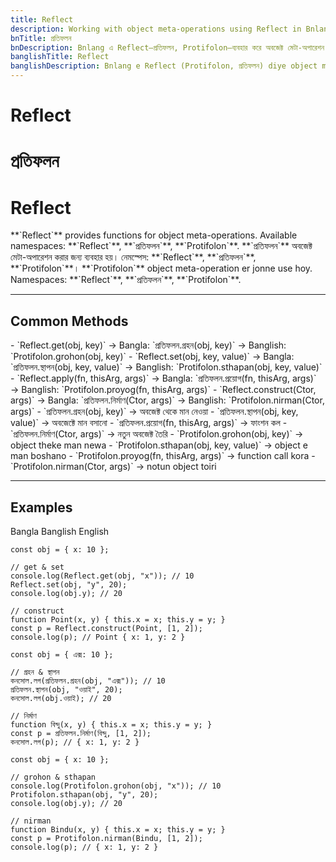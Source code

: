 ---
title: Reflect
description: Working with object meta-operations using Reflect in Bnlang with English, Bangla, and Banglish names.
bnTitle: প্রতিফলন
bnDescription: Bnlang এ Reflect—প্রতিফলন, Protifolon—ব্যবহার করে অবজেক্ট মেটা-অপারেশন এর উদাহরণ।
banglishTitle: Reflect
banglishDescription: Bnlang e Reflect (Protifolon, প্রতিফলন) diye object meta-operation er udahoron.
---

# <I18nEnglish>Reflect</I18nEnglish>
# <I18nBangla>প্রতিফলন</I18nBangla>
# <I18nBanglish>Reflect</I18nBanglish>

<I18nEnglish>
**`Reflect`** provides functions for object meta-operations.  
Available namespaces: **`Reflect`**, **`প্রতিফলন`**, **`Protifolon`**.
</I18nEnglish>

<I18nBangla>
**`প্রতিফলন`** অবজেক্ট মেটা-অপারেশন করার জন্য ব্যবহার হয়।  
নেমস্পেস: **`Reflect`**, **`প্রতিফলন`**, **`Protifolon`**।
</I18nBangla>

<I18nBanglish>
**`Protifolon`** object meta-operation er jonne use hoy.  
Namespaces: **`Reflect`**, **`প্রতিফলন`**, **`Protifolon`**.
</I18nBanglish>

---

## Common Methods

<I18nEnglish>
- `Reflect.get(obj, key)` → Bangla: `প্রতিফলন.গ্রহন(obj, key)` → Banglish: `Protifolon.grohon(obj, key)`  
- `Reflect.set(obj, key, value)` → Bangla: `প্রতিফলন.স্থাপন(obj, key, value)` → Banglish: `Protifolon.sthapan(obj, key, value)`  
- `Reflect.apply(fn, thisArg, args)` → Bangla: `প্রতিফলন.প্রয়োগ(fn, thisArg, args)` → Banglish: `Protifolon.proyog(fn, thisArg, args)`  
- `Reflect.construct(Ctor, args)` → Bangla: `প্রতিফলন.নির্মাণ(Ctor, args)` → Banglish: `Protifolon.nirman(Ctor, args)`  
</I18nEnglish>

<I18nBangla>
- `প্রতিফলন.গ্রহন(obj, key)` → অবজেক্ট থেকে মান নেওয়া  
- `প্রতিফলন.স্থাপন(obj, key, value)` → অবজেক্টে মান বসানো  
- `প্রতিফলন.প্রয়োগ(fn, thisArg, args)` → ফাংশন কল  
- `প্রতিফলন.নির্মাণ(Ctor, args)` → নতুন অবজেক্ট তৈরি  
</I18nBangla>

<I18nBanglish>
- `Protifolon.grohon(obj, key)` → object theke man newa  
- `Protifolon.sthapan(obj, key, value)` → object e man boshano  
- `Protifolon.proyog(fn, thisArg, args)` → function call kora  
- `Protifolon.nirman(Ctor, args)` → notun object toiri  
</I18nBanglish>

---

## Examples

<Tabs defaultValue="bangla" className="w-full">
  <TabsList>
    <TabsTrigger value="bangla">Bangla</TabsTrigger>
    <TabsTrigger value="banglish">Banglish</TabsTrigger>
    <TabsTrigger value="english">English</TabsTrigger>
  </TabsList>

  <TabsContent value="english">

```bnl
const obj = { x: 10 };

// get & set
console.log(Reflect.get(obj, "x")); // 10
Reflect.set(obj, "y", 20);
console.log(obj.y); // 20

// construct
function Point(x, y) { this.x = x; this.y = y; }
const p = Reflect.construct(Point, [1, 2]);
console.log(p); // Point { x: 1, y: 2 }
```
  </TabsContent>

  <TabsContent value="bangla">

```bnl
const obj = { এক্স: 10 };

// গ্রহন & স্থাপন
কনসোল.লগ(প্রতিফলন.গ্রহন(obj, "এক্স")); // 10
প্রতিফলন.স্থাপন(obj, "ওয়াই", 20);
কনসোল.লগ(obj.ওয়াই); // 20

// নির্মাণ
function বিন্দু(x, y) { this.x = x; this.y = y; }
const p = প্রতিফলন.নির্মাণ(বিন্দু, [1, 2]);
কনসোল.লগ(p); // { x: 1, y: 2 }
```
  </TabsContent>

  <TabsContent value="banglish">

```bnl
const obj = { x: 10 };

// grohon & sthapan
console.log(Protifolon.grohon(obj, "x")); // 10
Protifolon.sthapan(obj, "y", 20);
console.log(obj.y); // 20

// nirman
function Bindu(x, y) { this.x = x; this.y = y; }
const p = Protifolon.nirman(Bindu, [1, 2]);
console.log(p); // { x: 1, y: 2 }
```
  </TabsContent>
</Tabs>
